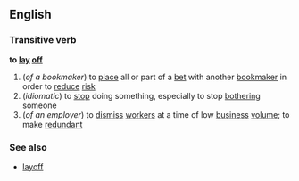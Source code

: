 ==English==
===Transitive verb===
'''to [[lay]] [[off]]'''
#(''of a bookmaker'') to [[place]] all or part of a [[bet]] with another [[bookmaker]] in order to [[reduce]] [[risk]]
#(''idiomatic'') to [[stop]] doing something, especially to stop [[bothering]] someone
#(''of an employer'') to [[dismiss]] [[worker]]s at a time of low [[business]] [[volume]]; to make [[redundant]]

===See also===
*[[layoff]]